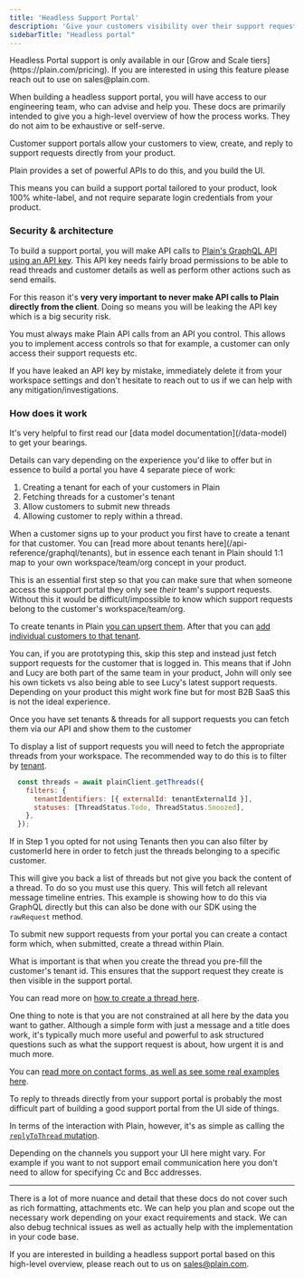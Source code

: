```yaml
---
title: 'Headless Support Portal'
description: 'Give your customers visibility over their support requests.'
sidebarTitle: "Headless portal"
---
```


<Warning>
Headless Portal support is only available in our [Grow and Scale tiers](https://plain.com/pricing). If you are interested in using this feature please reach out to use on sales@plain.com.

When building a headless support portal, you will have access to our engineering team, who can advise and help you. These docs are primarily intended to give you a high-level overview of how the process works. They do not aim to be exhaustive or self-serve.

</Warning>

Customer support portals allow your customers to view, create, and reply to support requests directly from your product.

Plain provides a set of powerful APIs to do this, and you build the UI.

This means you can build a support portal tailored to your product, look 100% white-label, and not require separate login credentials from your product.

### Security & architecture

To build a support portal, you will make API calls to [Plain's GraphQL API using an API key](/api-reference/graphql/authentication). This API key needs fairly broad permissions to be able to read threads and customer details as well as perform other actions such as send emails.

For this reason it's **very very important to never make API calls to Plain directly from the client**. Doing so means you will be leaking the API key which is a big security risk.

You must always make Plain API calls from an API you control. This allows you to implement access controls so that for example, a customer can only access their support requests etc.

If you have leaked an API key by mistake, immediately delete it from your workspace settings and don't hesitate to reach out to us if we can help with any mitigation/investigations.

### How does it work

<Note>
  It's very helpful to first read our [data model documentation](/data-model) to get your bearings.
</Note>

Details can vary depending on the experience you'd like to offer but in essence to build a portal you have 4 separate piece of work:

1. Creating a tenant for each of your customers in Plain
2. Fetching threads for a customer's tenant
3. Allow customers to submit new threads
4. Allowing customer to reply within a thread.

<Steps>
<Step title="Creating a tenant for each of your customers in Plain">
When a customer signs up to your product you first have to create a tenant for that customer. You can [read more about tenants here](/api-reference/graphql/tenants), but in essence each tenant in Plain should 1:1 map to your own workspace/team/org concept in your product.

This is an essential first step so that you can make sure that when someone access the support portal they only see _their_ team's support requests. Without this it would be difficult/impossible to know which support requests belong to the customer's workspace/team/org.

To create tenants in Plain [you can upsert them](/api-reference/graphql/tenants/upsert). After that you can [add individual customers to that tenant](/api-reference/graphql/tenants/add-customers).

You can, if you are prototyping this, skip this step and instead just fetch support requests for the customer that is logged in. This means that if John and Lucy are both part of the same team in your product, John will only see his own tickets vs also being able to see Lucy's latest support requests. Depending on your product this might work fine but for most B2B SaaS this is not the ideal experience.

</Step>

<Step title="Fetching threads for a customer's tenant">
Once you have set tenants & threads for all support requests you can fetch them via our API and show them to the customer

To display a list of support requests you will need to fetch the appropriate threads from your workspace. The recommended way to do this is to filter by [tenant](/api-reference/graphql/tenants).

```Javascript
  const threads = await plainClient.getThreads({
    filters: {
      tenantIdentifiers: [{ externalId: tenantExternalId }],
      statuses: [ThreadStatus.Todo, ThreadStatus.Snoozed],
    },
  });
```

If in Step 1 you opted for not using Tenants then you can also filter by customerId here in order to fetch just the threads belonging to a specific customer.

This will give you back a list of threads but not give you back the content of a thread. To do so you must use this query. This will fetch all relevant message timeline entries. This example is showing how to do this via GraphQL directly but this can also be done with our SDK using the `rawRequest` method.

<Accordion title="GraphQL query">
  <Snippet file="graphql/get-thread-timeline.mdx" />
</Accordion>

</Step>

<Step title="Allow customers to submit new threads">
To submit new support requests from your portal you can create a contact form which, when submitted, create a thread within Plain.

What is important is that when you create the thread you pre-fill the customer's tenant id. This ensures that the support request they create is then visible in the support portal.

You can read more on [how to create a thread here](/api-reference/graphql/threads/create).

One thing to note is that you are not constrained at all here by the data you want to gather. Although a simple form with just a message and a title does work, it's typically much more useful and powerful to ask structured questions such as what the support request is about, how urgent it is and much more.

You can [read more on contact forms, as well as see some real examples here](/contact-forms).

</Step>

<Step title="Allowing customer to reply within a thread.">
To reply to threads directly from your support portal is probably the most difficult part of building a good support portal from the UI side of things.

In terms of the interaction with Plain, however, it's as simple as calling the [`replyToThread` mutation](/api-reference/graphql/messaging/reply-to-thread).

Depending on the channels you support your UI here might vary. For example if you want to not support email communication here you don't need to allow for specifying Cc and Bcc addresses.

</Step>
</Steps>

---

There is a lot of more nuance and detail that these docs do not cover such as rich formatting, attachments etc. We can help you plan and scope out the necessary work depending on your exact requirements and stack. We can also debug technical issues as well as actually help with the implementation in your code base.

If you are interested in building a headless support portal based on this high-level overview, please reach out to us on sales@plain.com.
